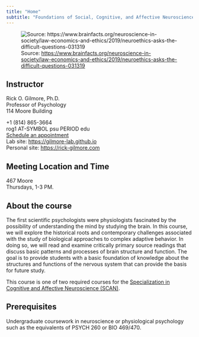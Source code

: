 ```yaml
---
title: "Home"
subtitle: "Foundations of Social, Cognitive, and Affective Neuroscience (SCAN)"
---
```


![Source: <https://www.brainfacts.org/neuroscience-in-society/law-economics-and-ethics/2019/neuroethics-asks-the-difficult-questions-031319>](https://www.brainfacts.org/-/media/Brainfacts2/Neuroscience-in-Society/Law-Economics-and-Ethics/Article-Images/neuroethics-image.png)

## Instructor

Rick O. Gilmore, Ph.D.</br>
Professor of Psychology</br>
114 Moore Building</br>

+1 (814) 865-3664</br>
rog1 AT-SYMBOL psu PERIOD edu</br>
[Schedule an appointment](https://doodle.com/mm/rickgilmore/book-a-time)</br>
Lab site: [https://gilmore-lab.github.io](http://gilmore-lab.github.io)</br>
Personal site: [https://rick-gilmore.com](https://rick-gilmore.com)

## Meeting Location and Time

467 Moore</br>
Thursdays, 1-3 PM.

## About the course

The first scientific psychologists were physiologists fascinated by the possibility of understanding the mind by studying the brain.
In this course, we will explore the historical roots and contemporary challenges associated with the study of biological approaches to complex adaptive behavior.
In doing so, we will read and examine critically primary source readings that discuss basic patterns and processes of brain structure and function.
The goal is to provide students with a basic foundation of knowledge about the structures and functions of the nervous system that can provide the basis for future study.

This course is one of two required courses for the [Specialization in Cognitive and Affective Neuroscience (SCAN)](https://psych.la.psu.edu/graduate/program-areas/cross-cutting-program-initiatives/scan/).

## Prerequisites

Undergraduate coursework in neuroscience or physiological psychology such as the equivalents of PSYCH 260 or BIO 469/470.